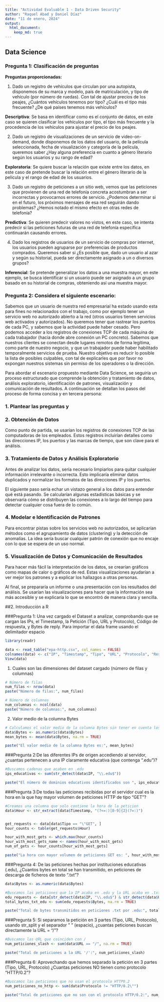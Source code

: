 ```yaml
---
title: "Actividad Evaluable 1 - Data Driven Security"
author: "Raquel Abad y Daniel Díaz"
date: "11 de enero, 2024"
output: 
  html_document:
    keep_md: true
---
```


## Data Science

### Pregunta 1: Clasificación de preguntas

**Preguntas proporcionadas:**

1.  Dado un registro de vehículos que circulan por una autopista, disponemos de su marca y modelo, país de matriculación, y tipo de vehículo (por número de ruedas). Con tal de ajustar precios de los peajes, ¿Cuántos vehículos tenemos por tipo? ¿Cuál es el tipo más frecuente? ¿De qué países tenemos más vehículos?

**Descriptiva**: Se basa en identificar como es el conjunto de datos, en este caso se quieren clasificar los vehículos por tipo, el tipo más frecuente y la procedencia de los vehículos para ajustar el precio de los peajes.

2.  Dado un registro de visualizaciones de un servicio de video-on-demand, donde disponemos de los datos del usuario, de la película seleccionada, fecha de visualización y categoría de la película, queremos saber ¿Hay alguna preferencia en cuanto a género literario según los usuarios y su rango de edad?

**Exploratoria**: Se quiere buscar la relación que existe entre los datos, en este caso de pretende buscar la relación entre el género literario de la pelicula y el rango de edad de los usuarios.

3.  Dado un registro de peticiones a un sitio web, vemos que las peticiones que provienen de una red de telefonía concreta acostumbran a ser incorrectas y provocarnos errores de servicio. ¿Podemos determinar si en el futuro, los próximos mensajes de esa red seguirán dando problemas? ¿Hemos notado el mismo efecto en otras redes de telefonía?

**Predictiva**: Se quieren predecir valores no vistos, en este caso, se intenta predecir si las peticiones futuras de una red de telefonía específica continuarán causando errores.

4.  Dado los registros de usuarios de un servicio de compras por internet, los usuarios pueden agruparse por preferencias de productos comprados. Queremos saber si ¿Es posible que, dado un usuario al azar y según su historial, pueda ser directamente asignado a un o diversos grupos?

**Inferencial**: Se pretende generalizar los datos a una muestra mayor, en este ejemplo, se busca identificar si un usuario puede ser asignado a un grupo basado en su historial de compras, obteniendo así una muestra mayor.


### Pregunta 2: Considera el siguiente escenario:

Sabemos que un usuario de nuestra red empresarial ha estado usando esta para fines no relacionados con el trabajo, como por ejemplo tener un servicio web no autorizado abierto a la red (otros usuarios tienen servicios web activados y autorizados). No queremos tener que rastrear los puertos de cada PC, y sabemos que la actividad puede haber cesado. Pero podemos acceder a los registros de conexiones TCP de cada máquina de cada trabajador (hacia donde abre conexión un PC concreto). Sabemos que nuestros clientes se conectan desde lugares remotos de forma legítima, como parte de nuestro negocio, y que un trabajador puede haber habilitado temporalmente servicios de prueba. Nuestro objetivo es reducir lo posible la lista de posibles culpables, con tal de explicarles que por favor no expongan nuestros sistemas sin permiso de los operadores o la dirección.

Para abordar el escenario propuesto mediante Data Science, se seguiría un proceso estructurado que comprende la obtención y tratamiento de datos, análisis exploratorio, identificación de patrones, visualización y comunicación de resultados. A continuación se detallan los pasos del proceso de forma concisa y en tercera persona:

### 1. Plantear las preguntas y 

### 2. Obtención de Datos

Como punto de partida, se usarían los registros de conexiones TCP de las computadoras de los empleados. Estos registros incluirían detalles como las direcciones IP, los puertos y las marcas de tiempo, que son clave para el análisis.

### 3. Tratamiento de Datos y Análisis Exploratorio

Antes de analizar los datos, sería necesario limpiarlos para quitar cualquier información irrelevante o incorrecta. Esto implicaría eliminar datos duplicados y normalizar los formatos de las direcciones IP y los puertos.

El siguiente paso sería echar un vistazo general a los datos para entender qué está pasando. Se calcularían algunas estadísticas básicas y se observaría cómo se distribuyen las conexiones a lo largo del tiempo para detectar cualquier cosa fuera de lo común.

### 4. Modelar e Identificación de Patrones

Para encontrar pistas sobre los servicios web no autorizados, se aplicarían métodos como el agrupamiento de datos (clustering) y la detección de anomalías. La idea sería buscar cualquier patrón de conexión que no encaje con lo que se espera de un uso normal.

### 5. Visualización de Datos y Comunicación de Resultados

Para hacer más fácil la interpretación de los datos, se crearían gráficos como mapas de calor o gráficos de red. Estas visualizaciones ayudarían a ver mejor los patrones y a explicar los hallazgos a otras personas.

Al final, se prepararía un informe o una presentación con los resultados del análisis. Se usarían las visualizaciones para hacer que la información sea más accesible y se explicaría lo que se encontró de manera clara y sencilla.


##2. Introducción a R

###Pregunta 1: Una vez cargado el Dataset a analizar, comprobando que se cargan las IPs, el Timestamp, la Petición (Tipo, URL y Protocolo), Código de respuesta, y Bytes de reply. Para importar el data frame usando el delimitador espacio

```r
library(readr)

data <- read_table("epa-http.csv", col_names = FALSE)
colnames(data) <- c("IP", "Timestamp", "Tipo", "URL", "Protocolo", "Respuesta", "Bytes" )
View(data)
```

1.  Cuales son las dimensiones del dataset cargado (número de filas y columnas)

```r
# Número de filas
num_filas <- nrow(data)
paste("Número de filas:", num_filas)

# Número de columnas
num_columnas <- ncol(data)
paste("Número de columnas:", num_columnas)
```

2.  Valor medio de la columna Bytes

```r
# Calculamos el valor medio de la columna Bytes sin tener en cuenta los datos n/a
data$Bytes <- as.numeric(data$Bytes)
mean_bytes <- mean(data$Bytes, na.rm = TRUE)

paste("El valor medio de la columna Bytes es:", mean_bytes)
```

###Pregunta 2:De las diferentes IPs de origen accediendo al servidor, ¿cuantas pertenecen a una IP claramente educativa (que contenga ".edu")?

```r
#Buscamos cadenas que acaben en .edu
ips_educativas <- sum(str_detect(data$IP, "\\.edu$"))

paste("El número de dominios educativos identificados son ", ips_educativas)
```

###Pregunta 3:De todas las peticiones recibidas por el servidor cual es la hora en la que hay mayor volumen de peticiones HTTP de tipo "GET"?

```r
#Creamos una columna que solo contiene la hora de la peticion
data$Hour <- str_extract(data$Timestamp, "(?<=:)[0-9]{2}(?=:)")


get_requests <- data[data$Tipo == "\"GET", ]
hour_counts <- table(get_requests$Hour)

hour_with_most_gets <- which.max(hour_counts)
hour_with_most_gets_name <- names(hour_with_most_gets)
num_of_gets <- hour_counts[hour_with_most_gets]

paste("La hora con mayor volumen de peticiones GET es: ", hour_with_most_gets_name, "horas, con ", num_of_gets, "peticiones a esa hora")
```


###Pregunta 4: De las peticiones hechas por instituciones educativas (.edu), ¿Cuantos bytes en total se han transmitido, en peticiones de descarga de ficheros de texto ".txt"?

```r
data$Bytes <- as.numeric(data$Bytes)

#Buscamos las peticiones que la IP acaba en .edu y la URL acaba en .txt
edu_requests <- data[str_detect(data$IP, "\\.edu$") & str_detect(data$URL, "\\.txt$"), ]
total_bytes_txt_edu <- sum(edu_requests$Bytes, na.rm = TRUE)

paste("Total de bytes transmitidos en peticiones .txt por .edu:", total_bytes_txt_edu)
```

###Pregunta 5: Si separamos la petición en 3 partes (Tipo, URL, Protocolo), usando str_split y el separador " " (espacio), ¿cuantas peticiones buscan directamente la URL = "/"?

```r
#Buscamos las URL que coinciden con /
num_peticiones_slash <- sum(data$URL == "/", na.rm = TRUE)

paste("Total de peticiones a la URL '/':", num_peticiones_slash)
```

###Pregunta 6: Aprovechando que hemos separado la petición en 3 partes (Tipo, URL, Protocolo) ¿Cuantas peticiones NO tienen como protocolo "HTTP/0.2"?

```r
#Buscamos las peticiones que no usan el protocolo HTTP0.2
num_peticiones_no_http <- sum(data$Protocolo != "HTTP/0.2\"")

paste("Total de peticiones que no son con el protocolo HTTP/0.2:", num_peticiones_no_http)
```


